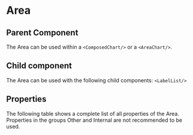 
# Area

<Meta of={ComponentStories} />

<Canvas>
  <Story name="API" of={ComponentStories} />
</Canvas>

## Parent Component
The Area can be used within a `<ComposedChart/>` or a `<AreaChart/>`.

## Child component
The Area can be used with the following child components: `<LabelList/>`

## Properties
The following table shows a complete list of all properties of the Area.
Properties in the groups Other and Internal are not recommended to be used.

<Controls of={ComponentStories.API} />

